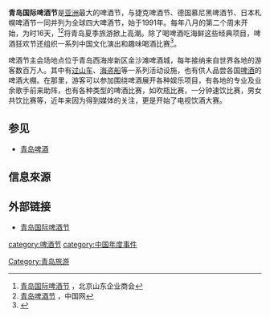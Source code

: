 {{update|time=2018-07-20T13:17:48+00:00}}
'''青岛国际啤酒节'''是[[亚洲|亚洲]]最大的啤酒节，与捷克啤酒节、德国慕尼黑啤酒节、日本札幌啤酒节一同并列为全球四大啤酒节，始于1991年。每年八月的第二个周末开始，为时16天，<ref>[http://www.lushang.org/qlfy_zz.aspx?id=452923071204&pid=783183034426 青岛国际啤酒节] {{Wayback|url=http://www.lushang.org/qlfy_zz.aspx?id=452923071204&pid=783183034426 |date=20121017113538 }}，北京山东企业商会</ref><ref>[http://www.china.com.cn/city/txt/2005-08/10/content_5937719.htm 青岛啤酒节] {{Wayback|url=http://www.china.com.cn/city/txt/2005-08/10/content_5937719.htm |date=20170318110906 }}，中国网</ref>将青岛夏季旅游掀上高潮。除了喝啤酒吃海鲜这些经典项目，啤酒狂欢节还组织一系列中国文化演出和趣味喝酒比赛<ref>{{Cite web |url=http://www.qdbeer.cn/ |title=啤酒节官方网站 |access-date=2011-07-20 |archive-date=2016-11-15 |archive-url=https://web.archive.org/web/20161115044912/http://www.qdbeer.cn/ |dead-url=no }}</ref>。

啤酒节主会场地点位于青岛西海岸新区金沙滩啤酒城，每年接纳来自世界各地的游客数百万人。其中有[[过山车|过山车]]、[[海盗船|海盗船]]等一系列活动设施，也有供人品尝各国[[啤酒|啤酒]]的啤酒大棚。在那里，游客可以参加围绕啤酒展开各种娱乐项目，有各地的专业及业余歌手前来助阵，也有各种类型的啤酒比赛，如吹瓶比赛，一分钟速饮比赛，男女共饮比赛等，近年来因为得到媒体的关注，更是开始了电视饮酒大赛。

== 参见 ==
* [[青岛啤酒|青岛啤酒]]

== 信息來源 ==
<references />

== 外部链接 ==
* [https://web.archive.org/web/20161115044912/http://www.qdbeer.cn/ 青岛国际啤酒节]

[[category:啤酒节|category:啤酒节]]
[[Category:青岛旅游|Category:青岛旅游]]
[[category:中国年度事件|category:中国年度事件]]